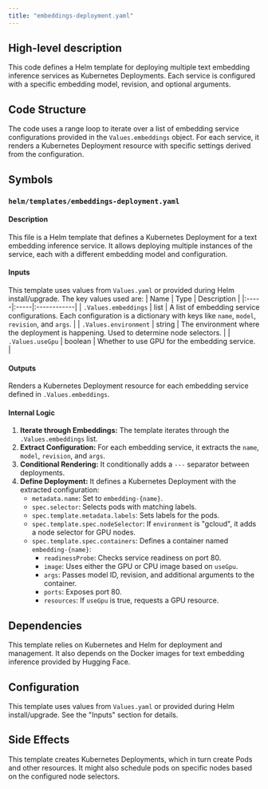 ```yaml
---
title: "embeddings-deployment.yaml"
---
```


## High-level description
This code defines a Helm template for deploying multiple text embedding inference services as Kubernetes Deployments. Each service is configured with a specific embedding model, revision, and optional arguments.

## Code Structure
The code uses a range loop to iterate over a list of embedding service configurations provided in the `Values.embeddings` object. For each service, it renders a Kubernetes Deployment resource with specific settings derived from the configuration.

## Symbols
### `helm/templates/embeddings-deployment.yaml`
#### Description
This file is a Helm template that defines a Kubernetes Deployment for a text embedding inference service. It allows deploying multiple instances of the service, each with a different embedding model and configuration.

#### Inputs
This template uses values from `Values.yaml` or provided during Helm install/upgrade. The key values used are:
| Name | Type | Description |
|:-----|:-----|:------------|
| `.Values.embeddings` | list | A list of embedding service configurations. Each configuration is a dictionary with keys like `name`, `model`, `revision`, and `args`. |
| `.Values.environment` | string | The environment where the deployment is happening. Used to determine node selectors. |
| `.Values.useGpu` | boolean | Whether to use GPU for the embedding service. |

#### Outputs
Renders a Kubernetes Deployment resource for each embedding service defined in `.Values.embeddings`.

#### Internal Logic
1. **Iterate through Embeddings:** The template iterates through the `.Values.embeddings` list.
2. **Extract Configuration:** For each embedding service, it extracts the `name`, `model`, `revision`, and `args`.
3. **Conditional Rendering:** It conditionally adds a `---` separator between deployments.
4. **Define Deployment:** It defines a Kubernetes Deployment with the extracted configuration:
    - `metadata.name`: Set to `embedding-{name}`.
    - `spec.selector`: Selects pods with matching labels.
    - `spec.template.metadata.labels`: Sets labels for the pods.
    - `spec.template.spec.nodeSelector`: If `environment` is "gcloud", it adds a node selector for GPU nodes.
    - `spec.template.spec.containers`: Defines a container named `embedding-{name}`:
        - `readinessProbe`: Checks service readiness on port 80.
        - `image`: Uses either the GPU or CPU image based on `useGpu`.
        - `args`: Passes model ID, revision, and additional arguments to the container.
        - `ports`: Exposes port 80.
        - `resources`: If `useGpu` is true, requests a GPU resource.

## Dependencies
This template relies on Kubernetes and Helm for deployment and management. It also depends on the Docker images for text embedding inference provided by Hugging Face.

## Configuration
This template uses values from `Values.yaml` or provided during Helm install/upgrade. See the "Inputs" section for details.

## Side Effects
This template creates Kubernetes Deployments, which in turn create Pods and other resources. It might also schedule pods on specific nodes based on the configured node selectors.
